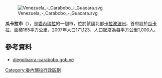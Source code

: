 [[Image:Venezuela_-_Carabobo_-_Guacara.svg|right]]

'''瓜卡拉市'''（{{lang-es|Municipio Guacara}}），是[[委內瑞拉|委內瑞拉]]的一個市，位於該國北部[[卡拉波波州|卡拉波波州]]，首府設於[[瓜卡拉|瓜卡拉]]，面積165平方公里，2007年人口171,123，人口密度為每平方公里1,000人。

==參考資料==
*[http://diegoibarra-carabobo.gob.ve/ diegoibarra-carabobo.gob.ve]{{dead link|date=2018年1月 |bot=InternetArchiveBot |fix-attempted=yes }} {{es icon}}

{{coord|10|14|08|N|67|53|06|W|region:VE-G_type:city(200000)_source:kolossus-nlwiki|display=title}}

{{Venezuela-geo-stub}}
[[Category:委內瑞拉行政區劃|Category:委內瑞拉行政區劃]]